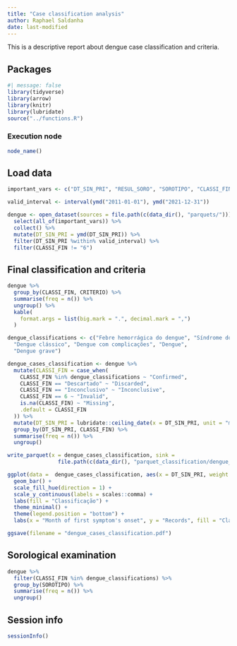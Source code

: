 ```yaml
---
title: "Case classification analysis"
author: Raphael Saldanha
date: last-modified
---
```


This is a descriptive report about dengue case classification and criteria.

## Packages

```r
#| message: false
library(tidyverse)
library(arrow)
library(knitr)
library(lubridate)
source("../functions.R")
```

### Execution node

```r
node_name()
```

## Load data

```r
important_vars <- c("DT_SIN_PRI", "RESUL_SORO", "SOROTIPO", "CLASSI_FIN", "CRITERIO")

valid_interval <- interval(ymd("2011-01-01"), ymd("2021-12-31"))

dengue <- open_dataset(sources = file.path(c(data_dir(), "parquets/"))) %>%
  select(all_of(important_vars)) %>%
  collect() %>%
  mutate(DT_SIN_PRI = ymd(DT_SIN_PRI)) %>%
  filter(DT_SIN_PRI %within% valid_interval) %>%
  filter(CLASSI_FIN != "6")
```

## Final classification and criteria

```r
dengue %>%
  group_by(CLASSI_FIN, CRITERIO) %>%
  summarise(freq = n()) %>%
  ungroup() %>%
  kable(
    format.args = list(big.mark = ".", decimal.mark = ",")
  )
```

```r
dengue_classifications <- c("Febre hemorrágica do dengue", "Síndrome do choque do dengue", "Dengue com sinais de alarme",
  "Dengue clássico", "Dengue com complicações", "Dengue",
  "Dengue grave")
```

```r
dengue_cases_classification <- dengue %>% 
  mutate(CLASSI_FIN = case_when(
    CLASSI_FIN %in% dengue_classifications ~ "Confirmed",
    CLASSI_FIN == "Descartado" ~ "Discarded",
    CLASSI_FIN == "Inconclusivo" ~ "Inconclusive",
    CLASSI_FIN == 6 ~ "Invalid",
    is.na(CLASSI_FIN) ~ "Missing",
    .default = CLASSI_FIN
  )) %>%
  mutate(DT_SIN_PRI = lubridate::ceiling_date(x = DT_SIN_PRI, unit = "month")) %>%
  group_by(DT_SIN_PRI, CLASSI_FIN) %>%
  summarise(freq = n()) %>%
  ungroup() 
```

```r
write_parquet(x = dengue_cases_classification, sink = 
                file.path(c(data_dir(), "parquet_classification/dengue_cases_classification.parquet")))
```

```r
ggplot(data =  dengue_cases_classification, aes(x = DT_SIN_PRI, weight = freq, fill = CLASSI_FIN)) +
  geom_bar() +
  scale_fill_hue(direction = 1) +
  scale_y_continuous(labels = scales::comma) +
  labs(fill = "Classificação") +
  theme_minimal() +
  theme(legend.position = "bottom") +
  labs(x = "Month of first symptom's onset", y = "Records", fill = "Classification")

ggsave(filename = "dengue_cases_classification.pdf")
```

## Sorological examination

```r
dengue %>%
  filter(CLASSI_FIN %in% dengue_classifications) %>%
  group_by(SOROTIPO) %>%
  summarise(freq = n()) %>%
  ungroup()
```

## Session info

```r
sessionInfo()
```
